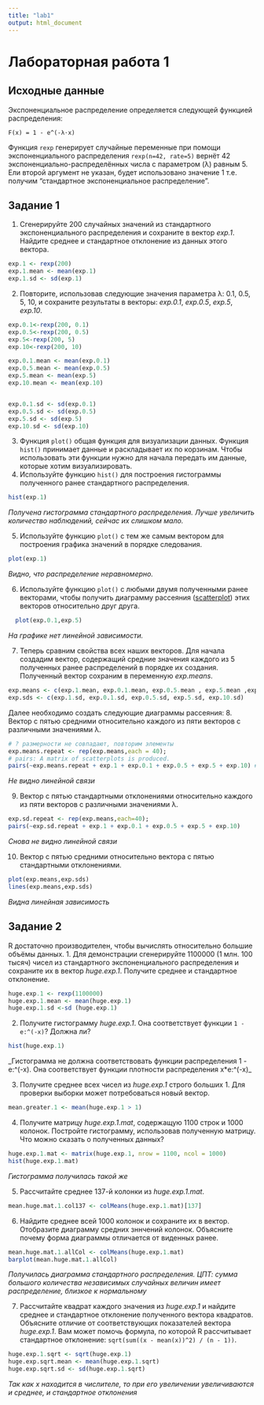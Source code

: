 ```yaml
---
title: "lab1"
output: html_document
---
```


# Лабораторная работа 1
## Исходные данные
Экспоненциальное распределение определяется следующей функцией распределения:
```
F(x) = 1 - e^(-λ⋅x)

```
Функция ``rexp`` генерирует случайные переменные при помощи экспоненциального распределения
``rexp(n=42, rate=5)`` вернёт 42 экспоненциально-распределённых числа с параметром (λ) равным 5. 
Ели второй аргумент не указан, будет использовано значение 1 т.е. получим "стандартное экспоненциальное распределение".

## Задание 1
1. Сгенерируйте 200 случайных значений из стандартного экспоненциального распределения и сохраните в вектор
_exp.1_. Найдите среднее и стандартное отклонение из данных этого вектора.
```r
exp.1 <- rexp(200)
exp.1.mean <- mean(exp.1)
exp.1.sd <- sd(exp.1)

```
2. Повторите, использовав следующие значения параметра λ: 0.1, 0.5, 5, 10, и сохраните результаты в векторы: 
_exp.0.1_, _exp.0.5_, _exp.5_, _exp.10_.
```r
exp.0.1<-rexp(200, 0.1)
exp.0.5<-rexp(200, 0.5)
exp.5<-rexp(200, 5)
exp.10<-rexp(200, 10)

exp.0.1.mean <- mean(exp.0.1)
exp.0.5.mean <- mean(exp.0.5)
exp.5.mean <- mean(exp.5)
exp.10.mean <- mean(exp.10)


exp.0.1.sd <- sd(exp.0.1)
exp.0.5.sd <- sd(exp.0.5)
exp.5.sd <- sd(exp.5)
exp.10.sd <- sd(exp.10)
```
3. Функция ``plot()`` общая функция для визуализации данных. Функция ``hist()`` принимает данные и раскладывает 
их по корзинам. Чтобы использовать эти функции нужно для начала передать им данные, которые хотим визуализировать.
4. Используйте функцию ``hist()`` для построения гистограммы полученного ранее стандартного распределения.
```r
hist(exp.1)
```

_Получена гистограмма стандартного распределения. Лучше увеличить количество наблюдений, сейчас их слишком мало._

5. Используйте функцию ``plot()`` с тем же самым вектором для построения графика значений в порядке следования.
```r
plot(exp.1)
```

_Видно, что распределение неравномерно._

6. Используйте функцию ``plot()`` с любыми двумя полученными ранее векторами, чтобы получить диаграмму рассеяния ([scatterplot](https://www.mathsisfun.com/data/scatter-xy-plots.html)) 
  этих векторов относительно друг друга.
```r
  plot(exp.0.1,exp.5)
```

_На графике нет линейной зависимости. _

7. Теперь сравним свойства всех наших векторов. Для начала создадим вектор,
содержащий средние значения каждого из 5 полученных ранее распределений в порядке их создания.
Полученный вектор сохраним в переменную _exp.means_. 
```r
exp.means <- c(exp.1.mean, exp.0.1.mean, exp.0.5.mean , exp.5.mean ,exp.10.mean)
exp.sds <- c(exp.1.sd, exp.0.1.sd, exp.0.5.sd, exp.5.sd, exp.10.sd)
```
Далее необходимо создать следующие диаграммы рассеяния:
8. Вектор с пятью средними относительно каждого из пяти векторов с различными значениями λ.
```r
# ? размерности не совпадают, повторим элементы 
exp.means.repeat <- rep(exp.means,each = 40);
# pairs: A matrix of scatterplots is produced.
pairs(~exp.means.repeat + exp.1 + exp.0.1 + exp.0.5 + exp.5 + exp.10) #formula
```

_Не видно линейной связи_

9. Вектор с пятью стандартными отклонениями относительно каждого из пяти векторов с различными значениями λ.
```r
exp.sd.repeat <- rep(exp.means,each=40);
pairs(~exp.sd.repeat + exp.1 + exp.0.1 + exp.0.5 + exp.5 + exp.10)
```

_Снова не видно линейной связи_

10. Вектор с пятью средними относительно вектора с пятью стандартными отклонениями.
```r
plot(exp.means,exp.sds)
lines(exp.means,exp.sds)
```

_Видна линейная зависимость_

## Задание 2
R достаточно производителен, чтобы вычислять относительно большие объёмы данных.
1. Для демонстрации сгенерируйте 1100000 (1 млн. 100 тысяч) чисел из стандартного экспоненциального распределения
и сохраните их в вектор _huge.exp.1_. Получите среднее и стандартное отклонение.

```r
huge.exp.1 <- rexp(1100000)
huge.exp.1.mean <- mean(huge.exp.1)
huge.exp.1.sd <-sd (huge.exp.1)
```

2. Получите гистограмму _huge.exp.1_. Она соответствует функции ``1 - e:^(-x)``? Должна ли?

```r
hist(huge.exp.1)
```

_Гистограмма не должна соответствовать функции распределения 1 - e:^(-x). Она соответствует функции плотности распределения x*e:^(-x)_

3. Получите среднее всех чисел из _huge.exp.1_ строго больших 1. Для проверки выборки может потребоваться новый вектор.

```r
mean.greater.1 <- mean(huge.exp.1 > 1)
```
4. Получите матрицу _huge.exp.1.mat_, содержащую 1100 строк и 1000 колонок. Постройте гистограмму, использовав полученную матрицу.
Что можно сказать о полученных данных?

```r
huge.exp.1.mat <- matrix(huge.exp.1, nrow = 1100, ncol = 1000)
hist(huge.exp.1.mat)

```

_Гистограмма получилась такой же_


5. Рассчитайте среднее 137-й колонки из _huge.exp.1.mat_.
```r
mean.huge.mat.1.col137 <- colMeans(huge.exp.1.mat)[137]

```

6. Найдите среднее всей 1000 колонок и сохраните их в вектор. Отобразите диаграмму средних зннчений колонок.
Объясните почему форма диаграммы отличается от виденных ранее.

```r
mean.huge.mat.1.allCol <- colMeans(huge.exp.1.mat)
barplot(mean.huge.mat.1.allCol)
```

_Получилась диаграмма стандартного распределения. ЦПТ: сумма большого количества независимых случайных величин имеет распределение, близкое к нормальному_


7. Рассчитайте квадрат каждого значения из _huge.exp.1_ и найдите среднее и стандартное отклонение полученного вектора квадратов.
Объясните отличие от соответствующих показателей вектора _huge.exp.1_. Вам может помочь формула, по которой R рассчитывает
стандартное отклонение: ``sqrt(sum((x - mean(x))^2) / (n - 1))``.

```r
huge.exp.1.sqrt <- sqrt(huge.exp.1)
huge.exp.sqrt.mean <- mean(huge.exp.1.sqrt)
huge.exp.sqrt.sd <- sd(huge.exp.1.sqrt)
```
_Так как х находится в числителе, то при его увеличении увеличиваются и среднее, и стандартное отклонения_
 